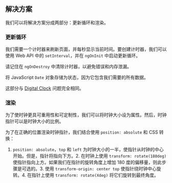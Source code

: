 
## 解决方案

我们可以将解决方案分成两部分：更新循环和渲染。

### 更新循环

我们需要一个计时器来刷新页面，并每秒显示当前时间。要创建计时器，我们可以使用 Web API 中的 `setInterval`，并在 `ngOnInit` 中启动更新循环。

请记住在 `ngOnDestroy` 中清除计时器，以避免错误和内存泄漏。

将 JavaScript `Date` 对象存储为状态，因为它包含我们需要的所有数据。

这部分与 [Digital Clock](/questions/user-interface/digital-clock) 问题完全相同。

### 渲染

为了使时钟更具可重用性和可定制性，我们可以将时钟大小设为属性。然后，时钟指针可以是时钟大小的比例。

为了在正确的位置渲染时钟指针，我们结合使用 `position: absolute` 和 CSS 转换：

1. `position: absolute`，`top` 和 `left` 为时钟大小的一半，使指针从时钟的中心开始。但是，指针将指向下方。2. 在时钟上使用 `transform: rotate(180deg)` 使指针指向上方。如果我们在指针的旋转角度上增加 180 度的偏移量，则此步骤是可选的。3. 使用 `transform-origin: center top` 使指针绕时钟中心旋转。4. 在指针上使用 `transform: rotate(Xdeg)` 将它们旋转到最终角度。

<TestCases />

<Notes />
